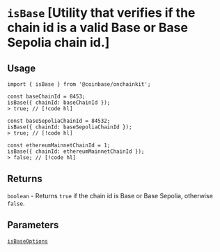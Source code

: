 # `isBase` [Utility that verifies if the chain id is a valid Base or Base Sepolia chain id.]

## Usage

```tsx
import { isBase } from '@coinbase/onchainkit';

const baseChainId = 8453;
isBase({ chainId: baseChainId });
> true; // [!code hl]

const baseSepoliaChainId = 84532;
isBase({ chainId: baseSepoliaChainId });
> true; // [!code hl]

const ethereumMainnetChainId = 1;
isBase({ chainId: ethereumMainnetChainId });
> false; // [!code hl]
```

## Returns

`boolean` - Returns `true` if the chain id is Base or Base Sepolia, otherwise `false`.

## Parameters

[`isBaseOptions`](/config/types#isbaseoptions)
